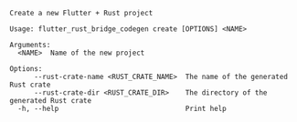 ```
Create a new Flutter + Rust project

Usage: flutter_rust_bridge_codegen create [OPTIONS] <NAME>

Arguments:
  <NAME>  Name of the new project

Options:
      --rust-crate-name <RUST_CRATE_NAME>  The name of the generated Rust crate
      --rust-crate-dir <RUST_CRATE_DIR>    The directory of the generated Rust crate
  -h, --help                               Print help
```
